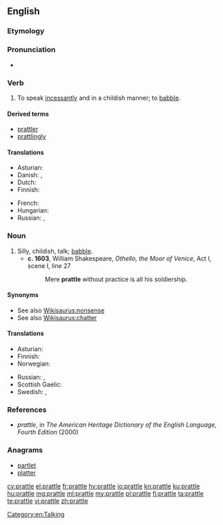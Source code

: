 ==English==

===Etymology===
{{suffix|prate|le|gloss2=early modern English frequentative suffix|lang=en}}

===Pronunciation===
* {{rhymes|ætəl|lang=en}}

===Verb===
{{en-verb|prattl}}

# {{context|ambitransitive|lang=en}} To speak [[incessantly]] and in a childish manner; to [[babble]].

====Derived terms====
* [[prattler]]
* [[prattlingly]]

====Translations====
{{trans-top|to talk incessantly; to babble}}
* Asturian: {{t|ast|esbabayar}}
* Danish: {{t|da|plapre}}, {{t|da|pludre}}
* Dutch: {{t|nl|ratelen}}
* Finnish: {{t|fi|pälättää}}
{{trans-mid}}
* French: {{t+|fr|bavarder}}
* Hungarian: {{t+|hu|csacsog}}
* Russian: {{t+|ru|лепетать|impf|tr=lepetátʹ|sc=Cyrl}}, {{t+|ru|болтать|impf|tr=boltátʹ|sc=Cyrl}}
{{trans-bottom}}

===Noun===
{{en-noun|-}}

# Silly, childish, talk; [[babble]].
#* '''c. 1603''', William Shakespeare, ''Othello, the Moor of Venice'', Act I, scene I, line 27
#*: Mere '''prattle''' without practice is all his soldiership.

====Synonyms====
* See also [[Wikisaurus:nonsense]]
* See also [[Wikisaurus:chatter]]

====Translations====
{{trans-top|babble}}
* Asturian: {{t|ast|esbabaye|m}}
* Finnish: {{t|fi|pälätys}}
* Norwegian: {{t+|no|bable}}
{{trans-mid}}
* Russian: {{t+|ru|лепет|m|tr=lépet|sc=Cyrl}}, {{t+|ru|болтовня|f|tr=boltovnjá|sc=Cyrl}}
* Scottish Gaelic: {{t|gd|goileam|m}}
* Swedish: {{t+|sv|pladder}}, {{t|sv|joller}}
{{trans-bottom}}

===References===
* ''prattle'', in ''The American Heritage Dictionary of the English Language, Fourth Edition'' (2000)

===Anagrams===
* [[partlet#English|partlet]]
* [[platter#English|platter]]

[[Category:en:Talking]]

[[cy:prattle]]
[[el:prattle]]
[[fr:prattle]]
[[hy:prattle]]
[[io:prattle]]
[[kn:prattle]]
[[ku:prattle]]
[[hu:prattle]]
[[mg:prattle]]
[[ml:prattle]]
[[my:prattle]]
[[pl:prattle]]
[[fi:prattle]]
[[ta:prattle]]
[[te:prattle]]
[[vi:prattle]]
[[zh:prattle]]